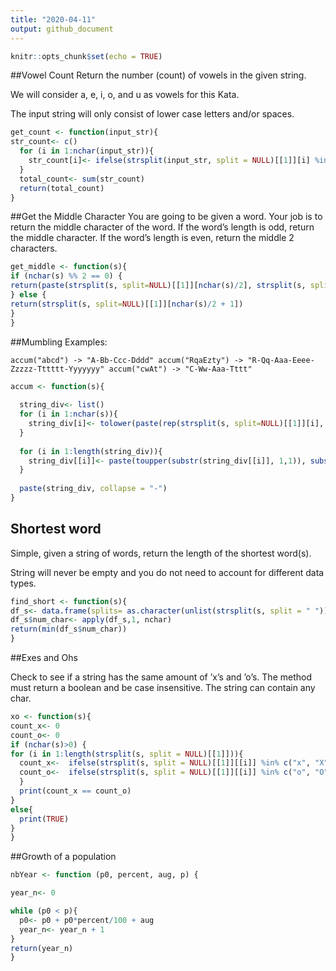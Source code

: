 ```yaml
---
title: "2020-04-11"
output: github_document
---
```


```r
knitr::opts_chunk$set(echo = TRUE)
```

##Vowel Count
Return the number (count) of vowels in the given string.

We will consider a, e, i, o, and u as vowels for this Kata.

The input string will only consist of lower case letters and/or spaces.

```r

get_count <- function(input_str){
str_count<- c()
  for (i in 1:nchar(input_str)){
    str_count[i]<- ifelse(strsplit(input_str, split = NULL)[[1]][i] %in% c("a", "e", "i", "o", "u"), 1, 0)
  }
  total_count<- sum(str_count)
  return(total_count)
}
```

##Get the Middle Character
You are going to be given a word. Your job is to return the middle character of the word. If the word's length is odd, return the middle character. If the word's length is even, return the middle 2 characters.

```r
get_middle <- function(s){
if (nchar(s) %% 2 == 0) {
return(paste(strsplit(s, split=NULL)[[1]][nchar(s)/2], strsplit(s, split=NULL)[[1]][nchar(s)/2+1],  sep=""))
} else {
return(strsplit(s, split=NULL)[[1]][nchar(s)/2 + 1])
}
}

```

##Mumbling
Examples:

```accum("abcd") -> "A-Bb-Ccc-Dddd"
accum("RqaEzty") -> "R-Qq-Aaa-Eeee-Zzzzz-Tttttt-Yyyyyyy"
accum("cwAt") -> "C-Ww-Aaa-Tttt"```

```r
accum <- function(s){
  
  string_div<- list()
  for (i in 1:nchar(s)){
    string_div[i]<- tolower(paste(rep(strsplit(s, split=NULL)[[1]][i], i), collapse = ""))
  }
  
  for (i in 1:length(string_div)){
    string_div[[i]]<- paste(toupper(substr(string_div[[i]], 1,1)), substr(string_div[[i]], 2, nchar(string_div[[i]])), sep = "")
  }
  
  paste(string_div, collapse = "-")
}
```

## Shortest word
Simple, given a string of words, return the length of the shortest word(s).

String will never be empty and you do not need to account for different data types.

```r
find_short <- function(s){
df_s<- data.frame(splits= as.character(unlist(strsplit(s, split = " "))))
df_s$num_char<- apply(df_s,1, nchar)
return(min(df_s$num_char))
}
```

##Exes and Ohs

Check to see if a string has the same amount of 'x's and 'o's. The method must return a boolean and be case insensitive. The string can contain any char.

```r
xo <- function(s){
count_x<- 0
count_o<- 0
if (nchar(s)>0) {
for (i in 1:length(strsplit(s, split = NULL)[[1]])){
  count_x<-  ifelse(strsplit(s, split = NULL)[[1]][[i]] %in% c("x", "X"), count_x +1, count_x)
  count_o<-  ifelse(strsplit(s, split = NULL)[[1]][[i]] %in% c("o", "O"), count_o +1, count_o)
  }
  print(count_x == count_o)
}
else{
  print(TRUE)
}
}
```


##Growth of a population 
```r
nbYear <- function (p0, percent, aug, p) {

year_n<- 0

while (p0 < p){
  p0<- p0 + p0*percent/100 + aug 
  year_n<- year_n + 1
}
return(year_n)  
}

```





